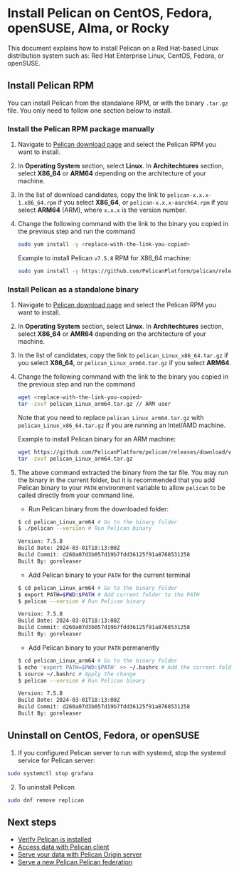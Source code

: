 # Install Pelican on CentOS, Fedora, openSUSE, Alma, or Rocky

This document explains how to install Pelican on a Red Hat-based Linux distribution system such as: Red Hat Enterprise Linux, CentOS, Fedora, or openSUSE.

## Install Pelican RPM

You can install Pelican from the standalone RPM, or with the binary `.tar.gz` file. You only need to follow one section below to install.

### Install the Pelican RPM package manually

1. Navigate to [Pelican download page](../install.mdx) and select the Pelican RPM you want to install.

2. In **Operating System** section, select **Linux**. In **Architechtures** section, select **X86_64** or **ARM64** depending on the architecture of your machine.

3. In the list of download candidates, copy the link to `pelican-x.x.x-1.x86_64.rpm` if you select **X86_64**, or `pelican-x.x.x-aarch64.rpm` if you select **ARM64** (ARM), where `x.x.x` is the version number.

4. Change the following command with the link to the binary you copied in the previous step and run the command

    ```bash
    sudo yum install -y <replace-with-the-link-you-copied>
    ```

    Example to install Pelican `v7.5.8` RPM for X86_64 machine:

    ```bash
    sudo yum install -y https://github.com/PelicanPlatform/pelican/releases/download/v7.5.8/pelican-7.5.8-1.x86_64.rpm
    ```

### Install Pelican as a standalone binary

1. Navigate to [Pelican download page](../install.mdx) and select the Pelican RPM you want to install.

2. In **Operating System** section, select **Linux**. In **Architechtures** section, select **X86_64** or **AMR64** depending on the architecture of your machine.

3. In the list of candidates, copy the link to `pelican_Linux_x86_64.tar.gz` if you select **X86_64**, or `pelican_Linux_arm64.tar.gz` if you select **ARM64**.

4. Change the following command with the link to the binary you copied in the previous step and run the command

    ```bash
    wget <replace-with-the-link-you-copied>
    tar -zxvf pelican_Linux_arm64.tar.gz // ARM user
    ```

    Note that you need to replace `pelican_Linux_arm64.tar.gz` with `pelican_Linux_x86_64.tar.gz` if you are running an Intel/AMD machine.

    Example to install Pelican binary for an ARM machine:

    ```bash
    wget https://github.com/PelicanPlatform/pelican/releases/download/v7.5.8/pelican_Linux_arm64.tar.gz
    tar -zxvf pelican_Linux_arm64.tar.gz
    ```

5. The above command extracted the binary from the tar file. You may run the binary in the current folder, but it is recommended that you add Pelican binary to your `PATH` environment variable to allow `pelican` to be called directly from your command line.

    * Run Pelican binary from the downloaded folder:

    ```bash
    $ cd pelican_Linux_arm64 # Go to the binary folder
    $ ./pelican --version # Run Pelican binary

    Version: 7.5.8
    Build Date: 2024-03-01T18:13:00Z
    Build Commit: d260a07d3b057d19b7fdd36125f91a8768531258
    Built By: goreleaser
    ```

    * Add Pelican binary to your `PATH` for the current terminal

    ```bash
    $ cd pelican_Linux_arm64 # Go to the binary folder
    $ export PATH=$PWD:$PATH # Add current folder to the PATH
    $ pelican --version # Run Pelican binary

    Version: 7.5.8
    Build Date: 2024-03-01T18:13:00Z
    Build Commit: d260a07d3b057d19b7fdd36125f91a8768531258
    Built By: goreleaser
    ```

    * Add Pelican binary to your `PATH` permanently

    ```bash
    $ cd pelican_Linux_arm64 # Go to the binary folder
    $ echo 'export PATH=$PWD:$PATH' >> ~/.bashrc # Add the current folder to your .bashrc file
    $ source ~/.bashrc # Apply the change
    $ pelican --version # Run Pelican binary

    Version: 7.5.8
    Build Date: 2024-03-01T18:13:00Z
    Build Commit: d260a07d3b057d19b7fdd36125f91a8768531258
    Built By: goreleaser
    ```

## Uninstall on CentOS, Fedora, or openSUSE

1. If you configured Pelican server to run with systemd, stop the systemd service for Pelican server:

  ```bash
  sudo systemctl stop grafana
  ```

2. To uninstall Pelican

  ```bash
  sudo dnf remove replican
  ```

## Next steps

* [Verify Pelican is installed](../install.mdx#verify-pelican-is-installed)
* [Access data with Pelican client](../client-usage.mdx)
* [Serve your data with Pelican Origin server](../serving_an_origin.mdx)
* [Serve a new Pelican Pelican federation](../serving_a_federation.mdx)
